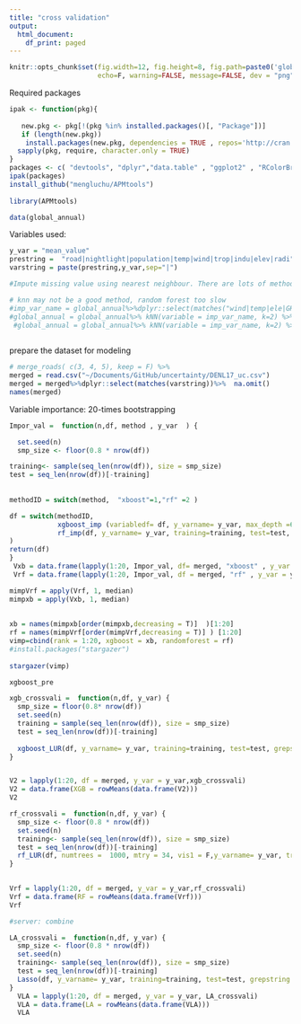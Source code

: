 ```yaml
---
title: "cross validation"
output:
  html_document:
    df_print: paged
---
```

 
```r
knitr::opts_chunk$set(fig.width=12, fig.height=8, fig.path=paste0('global_crossvali',"/"),
                      echo=F, warning=FALSE, message=FALSE, dev = "png", include = T)
```
 
Required packages
```r
ipak <- function(pkg){
 
   new.pkg <- pkg[!(pkg %in% installed.packages()[, "Package"])]
   if (length(new.pkg)) 
    install.packages(new.pkg, dependencies = TRUE , repos='http://cran.muenster.r-project.org')
  sapply(pkg, require, character.only = TRUE)
}
packages <- c( "devtools", "dplyr","data.table" , "ggplot2" , "RColorBrewer", "xgboost",  "glmnet", "ranger", "randomForest","tidyr" ,"tibble","stargazer")
ipak(packages)
install_github("mengluchu/APMtools") 
 
library(APMtools)

data(global_annual)
```

Variables used:
```r
y_var = "mean_value"
prestring =  "road|nightlight|population|temp|wind|trop|indu|elev|radi"
varstring = paste(prestring,y_var,sep="|")
```

```r
#Impute missing value using nearest neighbour. There are lots of method to impute data

# knn may not be a good method, random forest too slow
#imp_var_name = global_annual%>%dplyr::select(matches("wind|temp|ele|GHI"))%>%names() # variables to impute
#global_annual = global_annual%>% kNN(variable = imp_var_name, k=2) %>%dplyr::select(-matches("_imp"))
 #global_annual = global_annual%>% kNN(variable = imp_var_name, k=2) %>%dplyr::select(-matches("_imp"))
 
```

prepare the dataset for modeling 
```r
# merge_roads( c(3, 4, 5), keep = F) %>%
merged = read.csv("~/Documents/GitHub/uncertainty/DENL17_uc.csv")
merged = merged%>%dplyr::select(matches(varstring))%>%  na.omit() 
names(merged)
```
 
 
Variable importance: 20-times bootstrapping
```r
Impor_val =  function(n,df, method , y_var  ) {

  set.seed(n)
  smp_size <- floor(0.8 * nrow(df))

training<- sample(seq_len(nrow(df)), size = smp_size)
test = seq_len(nrow(df))[-training] 
 
 
methodID = switch(method,  "xboost"=1,"rf" =2 ) 

df = switch(methodID,  
            xgboost_imp (variabledf= df, y_varname= y_var, max_depth =6, gamma=5, eta =0.007, nrounds = 3000, training=training, test=test, grepstring =varstring, xgb_lambda = 2, xgb_alpha = 0, subsample = 0.7),  
            rf_imp(df, y_varname= y_var, training=training, test=test, grepstring =varstring,mtry = 34, numtrees = 1000) 
) 
return(df)
} 
 Vxb = data.frame(lapply(1:20, Impor_val, df= merged, "xboost" , y_var =y_var))
 Vrf = data.frame(lapply(1:20, Impor_val, df = merged, "rf" , y_var = y_var)) 

mimpVrf = apply(Vrf, 1, median)
mimpxb = apply(Vxb, 1, median)
 
 
xb = names(mimpxb[order(mimpxb,decreasing = T)]  )[1:20]
rf = names(mimpVrf[order(mimpVrf,decreasing = T)] ) [1:20]
vimp=cbind(rank = 1:20, xgboost = xb, randomforest = rf)
#install.packages("stargazer")
 
stargazer(vimp)
```

 
```r
xgboost_pre
```

 
```r
xgb_crossvali =  function(n,df, y_var) {
  smp_size = floor(0.8* nrow(df)) 
  set.seed(n)
  training = sample(seq_len(nrow(df)), size = smp_size)
  test = seq_len(nrow(df))[-training] 
  
  xgboost_LUR(df, y_varname= y_var, training=training, test=test, grepstring =varstring,  max_depth =6, gamma=5, eta =0.007, nrounds = 3000, xgb_lambda = 2, xgb_alpha = 0, subsample = 0.7 )
} 


V2 = lapply(1:20, df = merged, y_var = y_var,xgb_crossvali)
V2 = data.frame(XGB = rowMeans(data.frame(V2)))
V2
```
 
```r
rf_crossvali =  function(n,df, y_var) {
  smp_size <- floor(0.8 * nrow(df)) 
  set.seed(n)
  training<- sample(seq_len(nrow(df)), size = smp_size)
  test = seq_len(nrow(df))[-training] 
  rf_LUR(df, numtrees =  1000, mtry = 34, vis1 = F,y_varname= y_var, training=training, test=test, grepstring =varstring)
} 

 
Vrf = lapply(1:20, df = merged, y_var = y_var,rf_crossvali)
Vrf = data.frame(RF = rowMeans(data.frame(Vrf)))
Vrf

#server: combine
```

```r
LA_crossvali =  function(n,df, y_var) {
  smp_size <- floor(0.8 * nrow(df)) 
  set.seed(n)
  training<- sample(seq_len(nrow(df)), size = smp_size)
  test = seq_len(nrow(df))[-training] 
  Lasso(df, y_varname= y_var, training=training, test=test, grepstring =varstring)
} 
  VLA = lapply(1:20, df = merged, y_var = y_var, LA_crossvali)
  VLA = data.frame(LA = rowMeans(data.frame(VLA)))
  VLA

```


